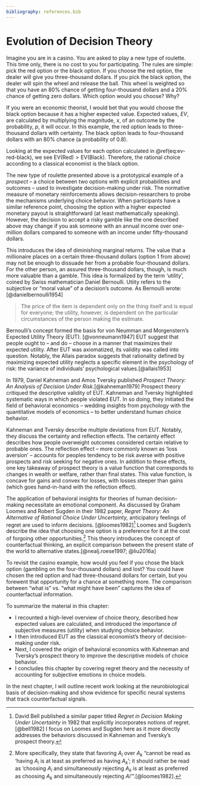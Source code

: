 ```yaml
---
bibliography: references.bib
---
```


# Evolution of Decision Theory

Imagine you are in a casino. You are asked to play a new type of roulette. This time only, there is no cost to you for participating. The rules are simple: pick the red option or the black option. If you choose the red option, the dealer will give you three-thousand dollars. If you pick the black option, the dealer will spin the wheel and release the ball. This wheel is weighted so that you have an 80% chance of getting four-thousand dollars and a 20% chance of getting zero dollars. Which option would you choose? Why?

If you were an economic theorist, I would bet that you would choose the black option because it has a higher expected value. Expected values, $EV$, are calculated by multiplying the magnitude, $x$, of an outcome by the probability, $p$, it will occur. In this example, the red option leads to three-thousand dollars with certainty. The black option leads to four-thousand dollars with an 80% chance (a probability of 0.8).

```{=tex}
\begin{equation}
\begin{aligned}
\text{EV}(\text{Red}) &= x_{\text{Red}} \times p_{\text{Red}} \\
&= 3000 \times 1 \\
&= 3000 \\
\\
\text{EV(Black)} &= x_{\text{Black}} \times p_{\text{Black}} \\
&= 4000 \times 0.8 \\
&= 3200
\end{aligned}
(\#eq:ev-red-black)
\end{equation}
```
Looking at the expected values for each option calculated in \@ref(eq:ev-red-black), we see $\text{EV}(\text{Red}) > \text{EV(Black)}$. Therefore, the rational choice according to a classical economist is the black option.

The new type of roulette presented above is a prototypical example of a *prospect* -- a choice between two options with explicit probabilities and outcomes -- used to investigate decision-making under risk. The normative measure of monetary reinforcements allows decision-researchers to probe the mechanisms underlying choice behavior. When participants have a similar reference point, choosing the option with a higher expected monetary payout is straightforward (at least mathematically speaking). However, the decision to accept a risky gamble like the one described above may change if you ask someone with an annual income over one-million dollars compared to someone with an income under fifty-thousand dollars.

This introduces the idea of diminishing marginal returns. The value that a millionaire places on a certain three-thousand dollars (option 1 from above) may not be enough to dissuade her from a probable four-thousand dollars. For the other person, an assured three-thousand dollars, though, is much more valuable than a gamble. This idea is formalized by the term 'utility', coined by Swiss mathematician Daniel Bernoulli. Utiity refers to the subjective or "moral value" of a decision's outcome. As Bernoulli wrote: [@danielbernoulli1954]

> The price of the item is dependent only on the thing itself and is equal for everyone; the utility, however, is dependent on the particular circumstances of the person making the estimate.

Bernoulli's concept formed the basis for von Neumman and Morgenstern's Expected Utility Theory (EUT). [@vonneumann1947] EUT suggest that people ought to -- and do -- choose in a manner that maximizes their expected utility. After EUT was axiomatized, its validity was called into question. Notably, the Allais paradox suggests that rationality defined by maximizing expected utility neglects a specific element in the psychology of risk: the variance of individuals' psychological values.[@allais1953]

In 1979, Daniel Kahneman and Amos Tversky published *Prospect Theory: An Analysis of Decision Under Risk*.[@kahneman1979] Prospect theory critiqued the descriptive validity of EUT. Kahneman and Tversky highlighted systematic ways in which people violated EUT. In so doing, they initiated the field of behavioral economics -- wedding insights from psychology with the quantitative models of economics -- to better understand human choice behavior.

Kahneman and Tversky describe multiple deviations from EUT. Notably, they discuss the certainty and reflection effects. The certainty effect describes how people overweight outcomes considered certain relative to probable ones. The reflection effect -- more commonly known as 'loss aversion' -- accounts for peoples tendency to be risk averse with positive prospects and risk seeking for negative ones. In addition to these effects, one key takeaway of prospect theory is a value function that corresponds to changes in wealth or welfare, rather than final states. This value function, is concave for gains and convex for losses, with losses steeper than gains (which goes hand-in-hand with the reflection effect).

The application of behavioral insights for theories of human decision-making necessitate an emotional component. As discussed by Graham Loomes and Robert Sugden in their 1982 paper, *Regret Theory: An Alternative of Rational Choice Under Uncertainty,* anticipatory feelings of regret are used to inform decisions. [@loomes1982][^decision-theory-1] Loomes and Sugden's describe the idea that choosing one option is a preference for it at the cost of forgoing other opportunities.[^decision-theory-2] This theory introduces the concept of counterfactual thinking, an explicit comparison between the present state of the world to alternative states.[@nealj.roese1997; @liu2016a]

[^decision-theory-1]: David Bell published a similar paper titled *Regret in Decision Making Under Uncertainty* in 1982 that explicitly incorporates notions of regret. [@bell1982] I focus on Loomes and Sugden here as it more directly addresses the behaviors discussed in Kahneman and Tversky's prospect theory.

[^decision-theory-2]: More specifically, they state that favoring $A_i$ over $A_k$ "cannot be read as 'having $A_i$ is at least as preferred as having $A_k$'; it should rather be read as 'choosing $A_i$ and simultaneously rejecting $A_k$ is at least as preferred as choosing $A_k$ and simultaneously rejecting $Ai$'".[@loomes1982].

To revisit the casino example, how would you feel if you chose the black option (gambling on the four-thousand dollars) and lost? You could have chosen the red option and had three-thousand dollars for certain, but you forewent that opportunity for a chance at something more. The comparison between "what is" vs. "what might have been" captures the idea of counterfactual information.

To summarize the material in this chapter:

* I recounted a high-level overview of choice theory, described how expected values are calculated, and introduced the importance of subjective measures (utility) when studying choice behavior.
* I then introduced EUT as the classical economist's theory of decision-making under risk.
* Next, I covered the origin of behavioral economics with Kahneman and Tversky's prospect theory to improve the descriptive models of choice behavior.
* I concludes this chapter by covering regret theory and the necessity of accounting for subjective emotions in choice models.

In the next chapter, I will outline recent work looking at the neurobiological basis of decision-making and show evidence for specific neural systems that track counterfactual signals.
